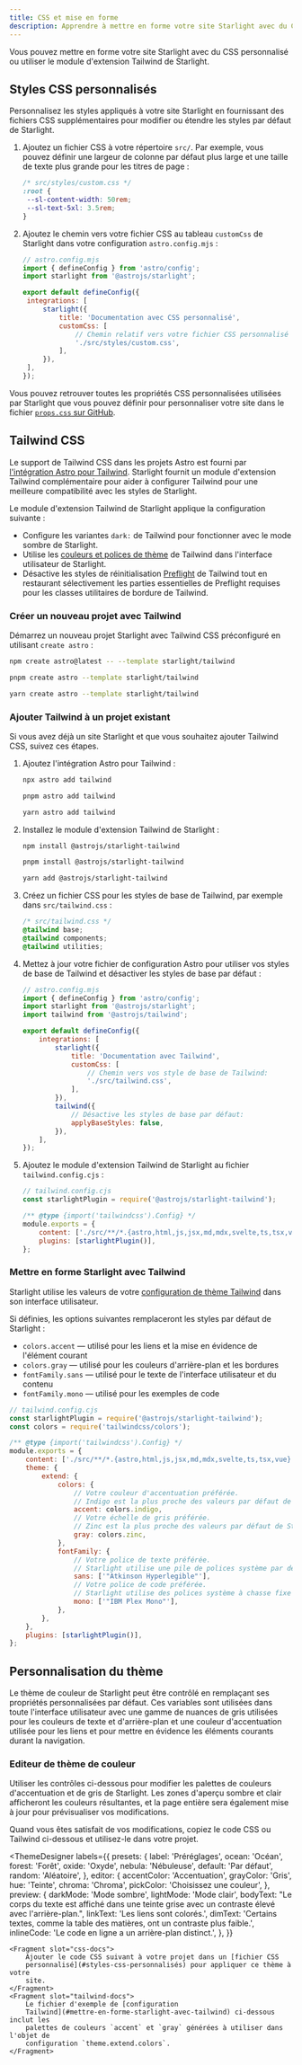 ```yaml
---
title: CSS et mise en forme
description: Apprendre à mettre en forme votre site Starlight avec du CSS personnalisé ou l'intégrer avec Tailwind CSS.
---
```


Vous pouvez mettre en forme votre site Starlight avec du CSS personnalisé ou utiliser le module d'extension Tailwind de Starlight.

## Styles CSS personnalisés

Personnalisez les styles appliqués à votre site Starlight en fournissant des fichiers CSS supplémentaires pour modifier ou étendre les styles par défaut de Starlight.

1. Ajoutez un fichier CSS à votre répertoire `src/`.
   Par exemple, vous pouvez définir une largeur de colonne par défaut plus large et une taille de texte plus grande pour les titres de page :

   ```css
   /* src/styles/custom.css */
   :root {
   	--sl-content-width: 50rem;
   	--sl-text-5xl: 3.5rem;
   }
   ```

2. Ajoutez le chemin vers votre fichier CSS au tableau `customCss` de Starlight dans votre configuration `astro.config.mjs` :

   ```js
   // astro.config.mjs
   import { defineConfig } from 'astro/config';
   import starlight from '@astrojs/starlight';

   export default defineConfig({
   	integrations: [
   		starlight({
   			title: 'Documentation avec CSS personnalisé',
   			customCss: [
   				// Chemin relatif vers votre fichier CSS personnalisé
   				'./src/styles/custom.css',
   			],
   		}),
   	],
   });
   ```

Vous pouvez retrouver toutes les propriétés CSS personnalisées utilisées par Starlight que vous pouvez définir pour personnaliser votre site dans le fichier [`props.css` sur GitHub](https://github.com/withastro/starlight/blob/main/packages/starlight/style/props.css).

## Tailwind CSS

Le support de Tailwind CSS dans les projets Astro est fourni par [l'intégration Astro pour Tailwind](https://docs.astro.build/en/guides/integrations-guide/tailwind/).
Starlight fournit un module d'extension Tailwind complémentaire pour aider à configurer Tailwind pour une meilleure compatibilité avec les styles de Starlight.

Le module d'extension Tailwind de Starlight applique la configuration suivante :

- Configure les variantes `dark:` de Tailwind pour fonctionner avec le mode sombre de Starlight.
- Utilise les [couleurs et polices de thème](#mettre-en-forme-starlight-avec-tailwind) de Tailwind dans l'interface utilisateur de Starlight.
- Désactive les styles de réinitialisation [Preflight](https://tailwindcss.com/docs/preflight) de Tailwind tout en restaurant sélectivement les parties essentielles de Preflight requises pour les classes utilitaires de bordure de Tailwind.

### Créer un nouveau projet avec Tailwind


Démarrez un nouveau projet Starlight avec Tailwind CSS préconfiguré en utilisant `create astro` :

<Tabs>
<TabItem label="npm">

```sh
npm create astro@latest -- --template starlight/tailwind
```

</TabItem>
<TabItem label="pnpm">

```sh
pnpm create astro --template starlight/tailwind
```

</TabItem>
<TabItem label="Yarn">

```sh
yarn create astro --template starlight/tailwind
```

</TabItem>
</Tabs>

### Ajouter Tailwind à un projet existant

Si vous avez déjà un site Starlight et que vous souhaitez ajouter Tailwind CSS, suivez ces étapes.

1.  Ajoutez l'intégration Astro pour Tailwind :

    <Tabs>

    <TabItem label="npm">

    ```sh
    npx astro add tailwind
    ```

    </TabItem>

    <TabItem label="pnpm">

    ```sh
    pnpm astro add tailwind
    ```

    </TabItem>

    <TabItem label="Yarn">

    ```sh
    yarn astro add tailwind
    ```

    </TabItem>

    </Tabs>

2.  Installez le module d'extension Tailwind de Starlight :

    <Tabs>

    <TabItem label="npm">

    ```sh
    npm install @astrojs/starlight-tailwind
    ```

    </TabItem>

    <TabItem label="pnpm">

    ```sh
    pnpm install @astrojs/starlight-tailwind
    ```

    </TabItem>

    <TabItem label="Yarn">

    ```sh
    yarn add @astrojs/starlight-tailwind
    ```

    </TabItem>

    </Tabs>

3.  Créez un fichier CSS pour les styles de base de Tailwind, par exemple dans `src/tailwind.css` :

    ```css
    /* src/tailwind.css */
    @tailwind base;
    @tailwind components;
    @tailwind utilities;
    ```

4.  Mettez à jour votre fichier de configuration Astro pour utiliser vos styles de base de Tailwind et désactiver les styles de base par défaut :

    ```js {11-12,16-17}
    // astro.config.mjs
    import { defineConfig } from 'astro/config';
    import starlight from '@astrojs/starlight';
    import tailwind from '@astrojs/tailwind';

    export default defineConfig({
    	integrations: [
    		starlight({
    			title: 'Documentation avec Tailwind',
    			customCss: [
    				// Chemin vers vos style de base de Tailwind:
    				'./src/tailwind.css',
    			],
    		}),
    		tailwind({
    			// Désactive les styles de base par défaut:
    			applyBaseStyles: false,
    		}),
    	],
    });
    ```

5.  Ajoutez le module d'extension Tailwind de Starlight au fichier `tailwind.config.cjs` :

    ```js ins={2,7}
    // tailwind.config.cjs
    const starlightPlugin = require('@astrojs/starlight-tailwind');

    /** @type {import('tailwindcss').Config} */
    module.exports = {
    	content: ['./src/**/*.{astro,html,js,jsx,md,mdx,svelte,ts,tsx,vue}'],
    	plugins: [starlightPlugin()],
    };
    ```

### Mettre en forme Starlight avec Tailwind

Starlight utilise les valeurs de votre [configuration de thème Tailwind](https://tailwindcss.com/docs/theme) dans son interface utilisateur.

Si définies, les options suivantes remplaceront les styles par défaut de Starlight :

- `colors.accent` — utilisé pour les liens et la mise en évidence de l'élément courant
- `colors.gray` — utilisé pour les couleurs d'arrière-plan et les bordures
- `fontFamily.sans` — utilisé pour le texte de l'interface utilisateur et du contenu
- `fontFamily.mono` — utilisé pour les exemples de code

```js {13,16,21,24}
// tailwind.config.cjs
const starlightPlugin = require('@astrojs/starlight-tailwind');
const colors = require('tailwindcss/colors');

/** @type {import('tailwindcss').Config} */
module.exports = {
	content: ['./src/**/*.{astro,html,js,jsx,md,mdx,svelte,ts,tsx,vue}'],
	theme: {
		extend: {
			colors: {
				// Votre couleur d'accentuation préférée.
				// Indigo est la plus proche des valeurs par défaut de Starlight.
				accent: colors.indigo,
				// Votre échelle de gris préférée.
				// Zinc est la plus proche des valeurs par défaut de Starlight.
				gray: colors.zinc,
			},
			fontFamily: {
				// Votre police de texte préférée.
				// Starlight utilise une pile de polices système par défaut.
				sans: ['"Atkinson Hyperlegible"'],
				// Votre police de code préférée.
				// Starlight utilise des polices système à chasse fixe par défaut.
				mono: ['"IBM Plex Mono"'],
			},
		},
	},
	plugins: [starlightPlugin()],
};
```

## Personnalisation du thème

Le thème de couleur de Starlight peut être contrôlé en remplaçant ses propriétés personnalisées par défaut.
Ces variables sont utilisées dans toute l'interface utilisateur avec une gamme de nuances de gris utilisées pour les couleurs de texte et d'arrière-plan et une couleur d'accentuation utilisée pour les liens et pour mettre en évidence les éléments courants durant la navigation.

### Editeur de thème de couleur

Utiliser les contrôles ci-dessous pour modifier les palettes de couleurs d'accentuation et de gris de Starlight.
Les zones d'aperçu sombre et clair afficheront les couleurs résultantes, et la page entière sera également mise à jour pour prévisualiser vos modifications.

Quand vous êtes satisfait de vos modifications, copiez le code CSS ou Tailwind ci-dessous et utilisez-le dans votre projet.


<ThemeDesigner
	labels={{
		presets: {
			label: 'Préréglages',
			ocean: 'Océan',
			forest: 'Forêt',
			oxide: 'Oxyde',
			nebula: 'Nébuleuse',
			default: 'Par défaut',
			random: 'Aléatoire',
		},
		editor: {
			accentColor: 'Accentuation',
			grayColor: 'Gris',
			hue: 'Teinte',
			chroma: 'Chroma',
			pickColor: 'Choisissez une couleur',
		},
		preview: {
			darkMode: 'Mode sombre',
			lightMode: 'Mode clair',
			bodyText:
				"Le corps du texte est affiché dans une teinte grise avec un contraste élevé avec l'arrière-plan.",
			linkText: 'Les liens sont colorés.',
			dimText:
				'Certains textes, comme la table des matières, ont un contraste plus faible.',
			inlineCode: 'Le code en ligne a un arrière-plan distinct.',
		},
	}}
>
	<Fragment slot="css-docs">
		Ajouter le code CSS suivant à votre projet dans un [fichier CSS
		personnalisé](#styles-css-personnalisés) pour appliquer ce thème à votre
		site.
	</Fragment>
	<Fragment slot="tailwind-docs">
		Le fichier d'exemple de [configuration
		Tailwind](#mettre-en-forme-starlight-avec-tailwind) ci-dessous inclut les
		palettes de couleurs `accent` et `gray` générées à utiliser dans l'objet de
		configuration `theme.extend.colors`.
	</Fragment>
</ThemeDesigner>
